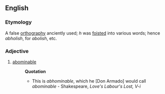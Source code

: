 ==English==

===Etymology===
A false [[orthography]] anciently used; ''h'' was [[foisted]] into various words; hence ''abholish'', for ''abolish'', etc.

===Adjective===
{{en-adj}}

# [[abominable]] 
#:'''Quotation'''
#:*This is ''abhominable'', which he [Don Armado] would call ''abominable'' - Shakespeare, ''Love's Labour's Lost, V-i''